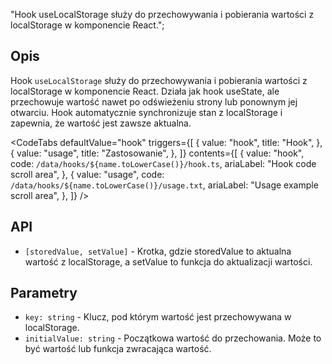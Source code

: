   "Hook useLocalStorage służy do przechowywania i pobierania wartości z localStorage w komponencie React.";


<Heading title={name} color={roughNotationColor} />

## Opis

Hook `useLocalStorage` służy do przechowywania i pobierania wartości z localStorage w komponencie React. Działa jak hook useState, ale przechowuje wartość nawet po odświeżeniu strony lub ponownym jej otwarciu. Hook automatycznie synchronizuje stan z localStorage i zapewnia, że wartość jest zawsze aktualna.

<Separator className="my-5" aria-hidden="true" />

<CodeTabs
  defaultValue="hook"
  triggers={[
    {
      value: "hook",
      title: "Hook",
    },
    {
      value: "usage",
      title: "Zastosowanie",
    },
  ]}
  contents={[
    {
      value: "hook",
      code: `/data/hooks/${name.toLowerCase()}/hook.ts`,
      ariaLabel: "Hook code scroll area",
    },
    {
      value: "usage",
      code: `/data/hooks/${name.toLowerCase()}/usage.txt`,
      ariaLabel: "Usage example scroll area",
    },
  ]}
/>

## API

- `[storedValue, setValue]` - Krotka, gdzie storedValue to aktualna wartość z localStorage, a setValue to funkcja do aktualizacji wartości.

## Parametry

- `key: string` - Klucz, pod którym wartość jest przechowywana w localStorage.
- `initialValue: string` - Początkowa wartość do przechowania. Może to być wartość lub funkcja zwracająca wartość.
